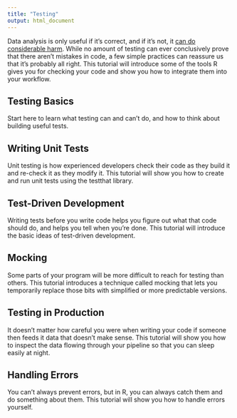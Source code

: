 ```yaml
---
title: "Testing"
output: html_document
---
```


Data analysis is only useful if it's correct, and if it's not, it [can do considerable harm](https://theconversation.com/the-reinhart-rogoff-error-or-how-not-to-excel-at-economics-13646).
While no amount of testing can ever conclusively prove that there aren't mistakes in code, a few simple practices can reassure us that it's probably all right.
This tutorial will introduce some of the tools R gives you for checking your code and show you how to integrate them into your workflow.

## Testing Basics

Start here to learn what testing can and can't do, and how to think about building useful tests.

## Writing Unit Tests

Unit testing is how experienced developers check their code as they build it and re-check it as they modify it. This tutorial will show you how to create and run unit tests using the testthat library.

## Test-Driven Development

Writing tests before you write code helps you figure out what that code should do, and helps you tell when you're done. This tutorial will introduce the basic ideas of test-driven development.

## Mocking

Some parts of your program will be more difficult to reach for testing than others.  This tutorial introduces a technique called mocking that lets you temporarily replace those bits with simplified or more predictable versions.

## Testing in Production

It doesn't matter how careful you were when writing your code if someone then feeds it data that doesn't make sense. This tutorial will show you how to inspect the data flowing through your pipeline so that you can sleep easily at night.

## Handling Errors

You can't always prevent errors, but in R, you can always catch them and do something about them. This tutorial will show you how to handle errors yourself.
